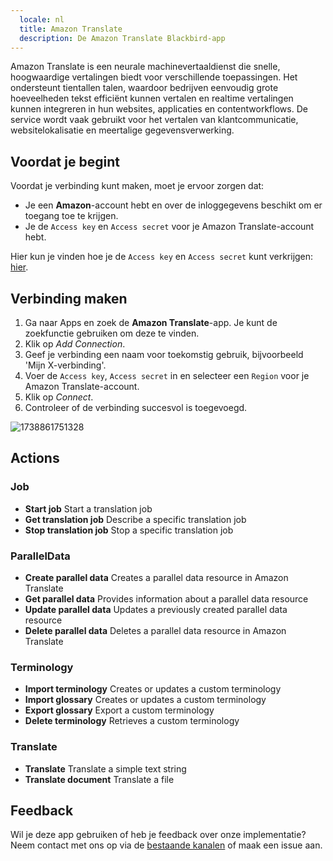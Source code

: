 ```yaml
---
  locale: nl
  title: Amazon Translate
  description: De Amazon Translate Blackbird-app
---
```


<LinkCard title="Bekijk op Github" target="_blank" href="https://github.com/bb-io/AmazonTranslate" icon="github" />

Amazon Translate is een neurale machinevertaaldienst die snelle, hoogwaardige vertalingen biedt voor verschillende toepassingen. Het ondersteunt tientallen talen, waardoor bedrijven eenvoudig grote hoeveelheden tekst efficiënt kunnen vertalen en realtime vertalingen kunnen integreren in hun websites, applicaties en contentworkflows. De service wordt vaak gebruikt voor het vertalen van klantcommunicatie, websitelokalisatie en meertalige gegevensverwerking.

## Voordat je begint

Voordat je verbinding kunt maken, moet je ervoor zorgen dat:

- Je een **Amazon**-account hebt en over de inloggegevens beschikt om er toegang toe te krijgen.
- Je de `Access key` en `Access secret` voor je Amazon Translate-account hebt.

Hier kun je vinden hoe je de `Access key` en `Access secret` kunt verkrijgen: [hier](https://support.promax.com/knowledge/amazon-s3).

## Verbinding maken

1. Ga naar Apps en zoek de **Amazon Translate**-app. Je kunt de zoekfunctie gebruiken om deze te vinden.
2. Klik op _Add Connection_.
3. Geef je verbinding een naam voor toekomstig gebruik, bijvoorbeeld 'Mijn X-verbinding'.
4. Voer de `Access key`, `Access secret` in en selecteer een `Region` voor je Amazon Translate-account.
5. Klik op _Connect_.
6. Controleer of de verbinding succesvol is toegevoegd.

![1738861751328](https://raw.githubusercontent.com/bb-io/AmazonTranslate/main/image/README/1738861751328.png)

## Actions

### Job
- **Start job** Start a translation job
- **Get translation job** Describe a specific translation job
- **Stop translation job** Stop a specific translation job

### ParallelData
- **Create parallel data** Creates a parallel data resource in Amazon Translate
- **Get parallel data** Provides information about a parallel data resource
- **Update parallel data** Updates a previously created parallel data resource
- **Delete parallel data** Deletes a parallel data resource in Amazon Translate

### Terminology
- **Import terminology** Creates or updates a custom terminology
- **Import glossary** Creates or updates a custom terminology
- **Export glossary** Export a custom terminology
- **Delete terminology** Retrieves a custom terminology

### Translate
- **Translate** Translate a simple text string
- **Translate document** Translate a file

## Feedback

Wil je deze app gebruiken of heb je feedback over onze implementatie? Neem contact met ons op via de [bestaande kanalen](https://www.blackbird.io/) of maak een issue aan.